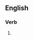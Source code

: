 ==English==

===Verb===
{{head|en|present participle}}

# {{present participle of|recuperate|lang=en|nocat=1}}